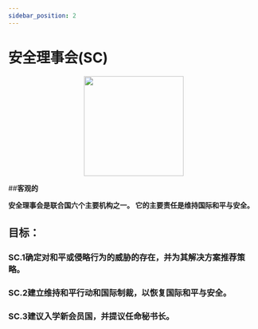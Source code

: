 ```yaml
---
sidebar_position: 2
---
```

# 安全理事会(SC)

<p align="center"><img src="https://www.mun.bme.hu/wp-content/uploads/2018/01/Security-Council.png" width="200" height="200"/></p>

##**客观的**

**安全理事会是联合国六个主要机构之一。 它的主要责任是维持国际和平与安全。**
## 目标：
### SC.1确定对和平或侵略行为的威胁的存在，并为其解决方案推荐策略。 

### SC.2建立维持和平行动和国际制裁，以恢复国际和平与安全。

### SC.3建议入学新会员国，并提议任命秘书长。